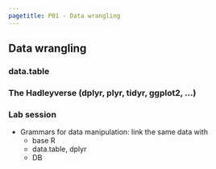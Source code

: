 ```yaml
---
pagetitle: P01 - Data wrangling
---
```


## Data wrangling

### data.table

### The Hadleyverse (dplyr, plyr, tidyr, ggplot2, ...)

### Lab session

- Grammars for data manipulation: link the same data with
    - base R
    - data.table, dplyr
    - DB